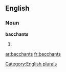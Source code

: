 
==English==

===Noun===
'''bacchants'''

# {{plural of|[[bacchant]]}}

[[Category:English plurals]]

[[ar:bacchants]]
[[fr:bacchants]]